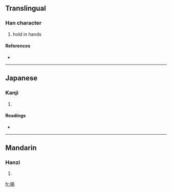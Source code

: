 ==Translingual==

===Han character===
{{Han char|rn=64|rad=手|as=07|sn=10|four=5702<sub>7</sub>|canj=手尸尸口 (QSSR)}}

# hold in hands

====References====
* {{Han ref|kx=0431.370|dkj=12102|dj=0781.080|hdz=31888.020|uh=6336|ud=25398|bh=D1B7|bd=53687}}

----

==Japanese==

===Kanji===
{{ja-kanji|grade=|rs=手07}}

# {{defn|Japanese}}

====Readings====
* {{ja-readings|on=[[きょく]] (kyoku), [[こく]] (koku)|kun=[[ささえ]] (sasae), [[もつ]] (motsu)}}

----

==Mandarin==

===Hanzi===
{{cmn-hanzi|pin=[[bǎng]] ([[bang3]]), [[bàng]] ([[bang4]]), [[bēng]] ([[beng1]]), [[jú]] ([[ju2]])|wg=pang<sup>3</sup>, pang<sup>4</sup>, peng<sup>1</sup>, chü<sup>2</sup>}}

# {{defn|Mandarin}}

[[fr:挶]]